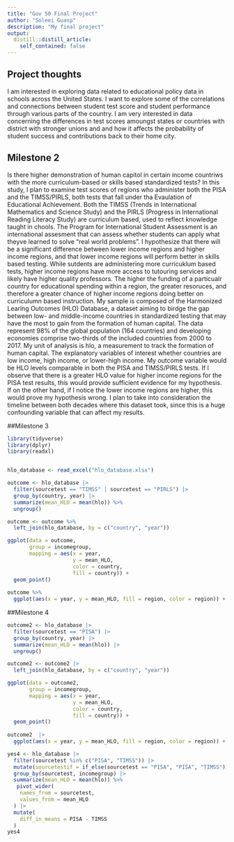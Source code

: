 ```yaml
---
title: "Gov 50 Final Project"
author: "Soleei Guasp"
description: "My final project"
output: 
  distill::distill_article:
    self_contained: false
---
```


## Project thoughts

I am interested in exploring data related to educational policy data in schools across the United States. I want to explore some of the correlations and connections between student test score and student performance through various parts of the country. I am very interested in data concerning the differences in test scores amoungst states or countries with district with stronger unions and and how it affects the probability of student success and contributions back to their home city.

## Milestone 2

Is there higher demonstration of human capitol in certain income countriws with the more curriculum-based or skills based standardized tests? In this study, I plan to examine test scores of regions who administer both the PISA and the TIMSS/PIRLS, both tests that fall under tha Evaulation of Educational Achievement. Both the TIMSS (Trends in International Mathematics and Science Study) and the PIRLS (Progress in International Reading Literacy Study) are curriculum based, used to reflect knowledge taught in chools. The Program for International Student Assessment is an international assesment that can assess whether students can apply what theyve learned to solve "real world problems". I hypothesize that there will be a significant difference between lower income regions and higher income regions, and that lower income regions will perform better in skills based testing. While sutdents are administering more curricuklum based tests, higher income regions have more access to tutouring services and likely have higher quality professors. The higher the funding of a particualr country for educational spending within a region, the greater resoruces, and therefore a greater chance of higher income regions doing better on curriculumn based instruction. My sample is composed of the Harmonized Learing Outcomes (HLO) Database, a dataset aiming to birdge the gap between low- and middle-income countries in standardized testing that may have the most to gain from the formation of human capital. The data represent 98% of the global population (164 countries) and developing economies comprise two-thirds of the included countries from 2000 to 2017. My unit of analysis is hlo, a measurement to track the formation of human capital. The explanatory variables of interest whether countries are low income, high income, or lower-high income. My outcome variable would be HLO levels comparable in both the PISA and TIMSS/PIRLS tests. If I observe that there is a greater HLO value for higher income regions for the PISA test results, this would provide sufficient evidence for my hypothesis. If on the other hand, if I notice the lower income regions are higher, this would prove my hypothesis wrong. I plan to take into consideration the timeline between both decades where this dataset took, since this is a huge confounding variable that can affect my results.

##Milestone 3

```r
library(tidyverse)
library(dplyr)
library(readxl)


hlo_database <- read_excel("hlo_database.xlsx")

outcome <- hlo_database |>
  filter(sourcetest == "TIMSS" | sourcetest == "PIRLS") |>
  group_by(country, year) |>
  summarize(mean_HLO = mean(hlo)) %>% 
  ungroup()

outcome <- outcome %>% 
  left_join(hlo_database, by = c("country", "year"))

ggplot(data = outcome,
       group = incomegroup,
       mapping = aes(x = year,
                     y = mean_HLO,
                     color = country,
                     fill = country)) +
  geom_point()
  
outcome %>% 
  ggplot(aes(x = year, y = mean_HLO, fill = region, color = region)) + geom_point() + facet_wrap(~ incomegroup)
```
##Milestone 4 
```r
outcome2 <- hlo_database |>
  filter(sourcetest == "PISA") |>
  group_by(country, year) |>
  summarize(mean_HLO = mean(hlo)) |> 
  ungroup()

outcome2 <- outcome2 |>
  left_join(hlo_database, by = c("country", "year"))

ggplot(data = outcome2,
       group = incomegroup,
       mapping = aes(x = year,
                     y = mean_HLO,
                     color = country,
                     fill = country)) +
  geom_point()
  
outcome2  |>
  ggplot(aes(x = year, y = mean_HLO, fill = region, color = region)) + geom_point() + facet_wrap(~ incomegroup)
```

```r
yes4 <- hlo_database |>
  filter(sourcetest %in% c("PISA", "TIMSS")) |>
  mutate(sourcetestif = if_else(sourcetest == "PISA", "PISA", "TIMSS")) |> 
  group_by(sourcetest, incomegroup) |>
  summarize(mean_HLO = mean(hlo)) %>% 
   pivot_wider(
    names_from = sourcetest,
    values_from = mean_HLO
  ) |>  
  mutate(
    diff_in_means = PISA - TIMSS
  )
yes4
```




